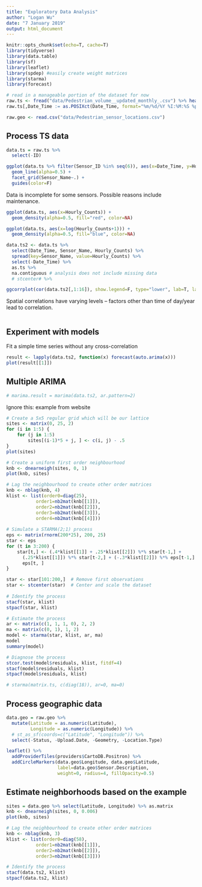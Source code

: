 ```yaml
---
title: "Exploratory Data Analysis"
author: "Logan Wu"
date: "7 January 2019"
output: html_document
---
```


```r
knitr::opts_chunk$set(echo=T, cache=T)
library(tidyverse)
library(data.table)
library(sf)
library(leaflet)
library(spdep) #easily create weight matrices
library(starma)
library(forecast)

# read in a manageable portion of the dataset for now
raw.ts <- fread("data/Pedestrian_volume__updated_monthly_.csv") %>% head(50000)
raw.ts[,Date_Time := as.POSIXct(Date_Time, format="%m/%d/%Y %I:%M:%S %p")]

raw.geo <- read.csv("data/Pedestrian_sensor_locations.csv")
```

## Process TS data

```r
data.ts = raw.ts %>%
  select(-ID)

ggplot(data.ts %>% filter(Sensor_ID %in% seq(6)), aes(x=Date_Time, y=Hourly_Counts, color=Sensor_ID)) +
  geom_line(alpha=0.5) +
  facet_grid(Sensor_Name~.) +
  guides(color=F)
```

Data is incomplete for some sensors. Possible reasons include maintenance.

```r
ggplot(data.ts, aes(x=Hourly_Counts)) +
  geom_density(alpha=0.5, fill="red", color=NA)

ggplot(data.ts, aes(x=log(Hourly_Counts+1))) +
  geom_density(alpha=0.5, fill="blue", color=NA)
```


```r
data.ts2 <- data.ts %>%
  select(Date_Time, Sensor_Name, Hourly_Counts) %>%
  spread(key=Sensor_Name, value=Hourly_Counts) %>%
  select(-Date_Time) %>%
  as.ts %>%
  na.contiguous # analysis does not include missing data
  # stcenter# %>%

ggcorrplot(cor(data.ts2[,1:16]), show.legend=F, type="lower", lab=T, lab_size=1.5)
```

Spatial correlations have varying levels -- factors other than time of day/year lead to correlation.

```r

```

## Experiment with models

Fit a simple time series without any cross-correlation

```r
result <- lapply(data.ts2, function(x) forecast(auto.arima(x)))
plot(result[[1]])
```

## Multiple ARIMA

```r
# marima.result = marima(data.ts2, ar.pattern=2)
```

Ignore this: example from website

```r
# Create a 5x5 regular grid which will be our lattice
sites <- matrix(0, 25, 2)
for (i in 1:5) {
	for (j in 1:5)
		sites[(i-1)*5 + j, ] <- c(i, j) - .5
}
plot(sites)

# Create a uniform first order neighbourhood
knb <- dnearneigh(sites, 0, 1)
plot(knb, sites)

# Lag the neighbourhood to create other order matrices
knb <- nblag(knb, 4)
klist <- list(order0=diag(25),
           order1=nb2mat(knb[[1]]),
           order2=nb2mat(knb[[2]]),
           order3=nb2mat(knb[[3]]),
           order4=nb2mat(knb[[4]]))
		   
# Simulate a STARMA(2;1) process
eps <- matrix(rnorm(200*25), 200, 25)
star <- eps
for (t in 3:200) {
	star[t,] <- (.4*klist[[1]] + .25*klist[[2]]) %*% star[t-1,] + 
	  (.25*klist[[1]]) %*% star[t-2,] + (-.3*klist[[2]]) %*% eps[t-1,] + 
	  eps[t, ]
}

star <- star[101:200,]	# Remove first observations
star <- stcenter(star)	# Center and scale the dataset
										   
# Identify the process
stacf(star, klist)
stpacf(star, klist)

# Estimate the process
ar <- matrix(c(1, 1, 1, 0), 2, 2)
ma <- matrix(c(0, 1), 1, 2)
model <- starma(star, klist, ar, ma)
model
summary(model)

# Diagnose the process
stcor.test(model$residuals, klist, fitdf=4)
stacf(model$residuals, klist)
stpacf(model$residuals, klist)

# starma(matrix.ts, c(diag(18)), ar=0, ma=0)
```

## Process geographic data

```r
data.geo = raw.geo %>%
  mutate(Latitude = as.numeric(Latitude),
         Longitude = as.numeric(Longitude)) %>%
  # st_as_sf(coords=c("Latitude", "Longitude")) %>%
  select(-Status, -Upload.Date, -Geometry, -Location.Type)

leaflet() %>%
  addProviderTiles(providers$CartoDB.Positron) %>%
  addCircleMarkers(data.geo$Longitude, data.geo$Latitude,
                   label=data.geo$Sensor.Description,
                   weight=0, radius=4, fillOpacity=0.5)
```

## Estimate neighborhoods based on the example

```r
sites = data.geo %>% select(Latitude, Longitude) %>% as.matrix
knb <- dnearneigh(sites, 0, 0.006)
plot(knb, sites)

# Lag the neighbourhood to create other order matrices
knb <- nblag(knb, 3)
klist <- list(order0=diag(58),
           order1=nb2mat(knb[[1]]),
           order2=nb2mat(knb[[2]]),
           order3=nb2mat(knb[[3]]))

# Identify the process
stacf(data.ts2, klist)
stpacf(data.ts2, klist)
```
